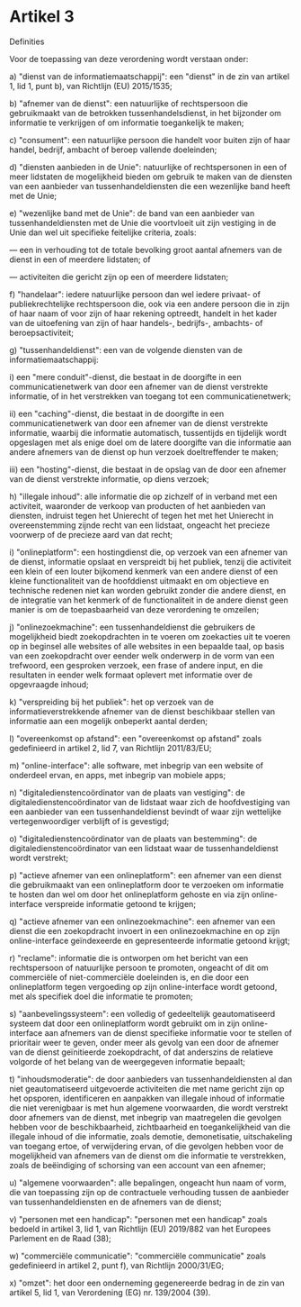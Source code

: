 # **Artikel 3**

Definities

Voor de toepassing van deze verordening wordt verstaan onder:

a) "dienst van de informatiemaatschappij": een "dienst" in de zin van artikel 1, lid 1, punt b), van Richtlijn (EU) 2015/1535;

b) "afnemer van de dienst": een natuurlijke of rechtspersoon die gebruikmaakt van de betrokken tussenhandelsdienst, in het bijzonder om informatie te verkrijgen of om informatie toegankelijk te maken;

c) "consument": een natuurlijke persoon die handelt voor buiten zijn of haar handel, bedrijf, ambacht of beroep vallende doeleinden;

d) "diensten aanbieden in de Unie": natuurlijke of rechtspersonen in een of meer lidstaten de mogelijkheid bieden om gebruik te maken van de diensten van een aanbieder van tussenhandeldiensten die een wezenlijke band heeft met de Unie;

e) "wezenlijke band met de Unie": de band van een aanbieder van tussenhandeldiensten met de Unie die voortvloeit uit zijn vestiging in de Unie dan wel uit specifieke feitelijke criteria, zoals:

   — een in verhouding tot de totale bevolking groot aantal afnemers van de dienst in een of meerdere lidstaten; of

   — activiteiten die gericht zijn op een of meerdere lidstaten;

f) "handelaar": iedere natuurlijke persoon dan wel iedere privaat- of publiekrechtelijke rechtspersoon die, ook via een andere persoon die in zijn of haar naam of voor zijn of haar rekening optreedt, handelt in het kader van de uitoefening van zijn of haar handels-, bedrijfs-, ambachts- of beroepsactiviteit;

g) "tussenhandeldienst": een van de volgende diensten van de informatiemaatschappij:

   i) een "mere conduit"-dienst, die bestaat in de doorgifte in een communicatienetwerk van door een afnemer van de dienst verstrekte informatie, of in het verstrekken van toegang tot een communicatienetwerk;

   ii) een "caching"-dienst, die bestaat in de doorgifte in een communicatienetwerk van door een afnemer van de dienst verstrekte informatie, waarbij die informatie automatisch, tussentijds en tijdelijk wordt opgeslagen met als enige doel om de latere doorgifte van die informatie aan andere afnemers van de dienst op hun verzoek doeltreffender te maken;

   iii) een "hosting"-dienst, die bestaat in de opslag van de door een afnemer van de dienst verstrekte informatie, op diens verzoek;

h) "illegale inhoud": alle informatie die op zichzelf of in verband met een activiteit, waaronder de verkoop van producten of het aanbieden van diensten, indruist tegen het Unierecht of tegen het met het Unierecht in overeenstemming zijnde recht van een lidstaat, ongeacht het precieze voorwerp of de precieze aard van dat recht;

i) "onlineplatform": een hostingdienst die, op verzoek van een afnemer van de dienst, informatie opslaat en verspreidt bij het publiek, tenzij die activiteit een klein of een louter bijkomend kenmerk van een andere dienst of een kleine functionaliteit van de hoofddienst uitmaakt en om objectieve en technische redenen niet kan worden gebruikt zonder die andere dienst, en de integratie van het kenmerk of de functionaliteit in de andere dienst geen manier is om de toepasbaarheid van deze verordening te omzeilen;

j) "onlinezoekmachine": een tussenhandeldienst die gebruikers de mogelijkheid biedt zoekopdrachten in te voeren om zoekacties uit te voeren op in beginsel alle websites of alle websites in een bepaalde taal, op basis van een zoekopdracht over eender welk onderwerp in de vorm van een trefwoord, een gesproken verzoek, een frase of andere input, en die resultaten in eender welk formaat oplevert met informatie over de opgevraagde inhoud;

k) "verspreiding bij het publiek": het op verzoek van de informatieverstrekkende afnemer van de dienst beschikbaar stellen van informatie aan een mogelijk onbeperkt aantal derden;

l) "overeenkomst op afstand": een "overeenkomst op afstand" zoals gedefinieerd in artikel 2, lid 7, van Richtlijn 2011/83/EU;

m) "online-interface": alle software, met inbegrip van een website of onderdeel ervan, en apps, met inbegrip van mobiele apps;

n) "digitaledienstencoördinator van de plaats van vestiging": de digitaledienstencoördinator van de lidstaat waar zich de hoofdvestiging van een aanbieder van een tussenhandeldienst bevindt of waar zijn wettelijke vertegenwoordiger verblijft of is gevestigd;

o) "digitaledienstencoördinator van de plaats van bestemming": de digitaledienstencoördinator van een lidstaat waar de tussenhandeldienst wordt verstrekt;

p) "actieve afnemer van een onlineplatform": een afnemer van een dienst die gebruikmaakt van een onlineplatform door te verzoeken om informatie te hosten dan wel om door het onlineplatform gehoste en via zijn online-interface verspreide informatie getoond te krijgen;

q) "actieve afnemer van een onlinezoekmachine": een afnemer van een dienst die een zoekopdracht invoert in een onlinezoekmachine en op zijn online-interface geïndexeerde en gepresenteerde informatie getoond krijgt;

r) "reclame": informatie die is ontworpen om het bericht van een rechtspersoon of natuurlijke persoon te promoten, ongeacht of dit om commerciële of niet-commerciële doeleinden is, en die door een onlineplatform tegen vergoeding op zijn online-interface wordt getoond, met als specifiek doel die informatie te promoten;

s) "aanbevelingssysteem": een volledig of gedeeltelijk geautomatiseerd systeem dat door een onlineplatform wordt gebruikt om in zijn online-interface aan afnemers van de dienst specifieke informatie voor te stellen of prioritair weer te geven, onder meer als gevolg van een door de afnemer van de dienst geïnitieerde zoekopdracht, of dat anderszins de relatieve volgorde of het belang van de weergegeven informatie bepaalt;

t) "inhoudsmoderatie": de door aanbieders van tussenhandeldiensten al dan niet geautomatiseerd uitgevoerde activiteiten die met name gericht zijn op het opsporen, identificeren en aanpakken van illegale inhoud of informatie die niet verenigbaar is met hun algemene voorwaarden, die wordt verstrekt door afnemers van de dienst, met inbegrip van maatregelen die gevolgen hebben voor de beschikbaarheid, zichtbaarheid en toegankelijkheid van die illegale inhoud of die informatie, zoals demotie, demonetisatie, uitschakeling van toegang ertoe, of verwijdering ervan, of die gevolgen hebben voor de mogelijkheid van afnemers van de dienst om die informatie te verstrekken, zoals de beëindiging of schorsing van een account van een afnemer;

u) "algemene voorwaarden": alle bepalingen, ongeacht hun naam of vorm, die van toepassing zijn op de contractuele verhouding tussen de aanbieder van tussenhandeldiensten en de afnemers van de dienst;

v) "personen met een handicap": "personen met een handicap" zoals bedoeld in artikel 3, lid 1, van Richtlijn (EU) 2019/882 van het Europees Parlement en de Raad (38);

w) "commerciële communicatie": "commerciële communicatie" zoals gedefinieerd in artikel 2, punt f), van Richtlijn 2000/31/EG;

x) "omzet": het door een onderneming gegenereerde bedrag in de zin van artikel 5, lid 1, van Verordening (EG) nr. 139/2004 (39).

